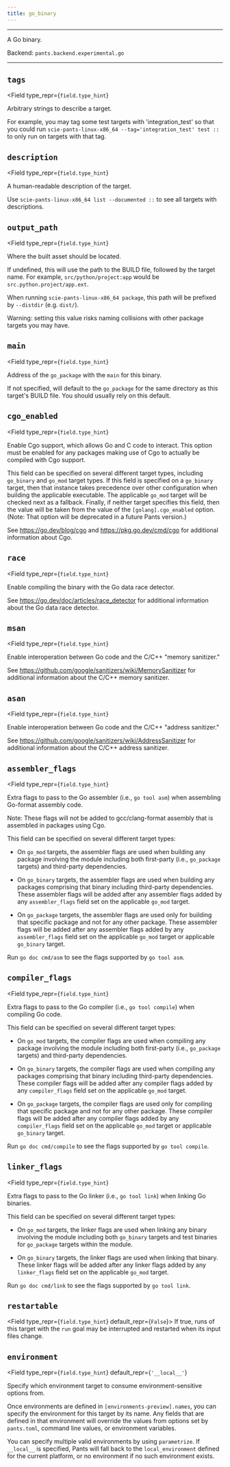 ```yaml
---
title: go_binary
---
```



---

A Go binary.

Backend: <span className="color--primary">`pants.backend.experimental.go`</span>

---

<span className={styles.options}>

## `tags`

<Field
    type_repr={`field.type_hint`}
>
Arbitrary strings to describe a target.

For example, you may tag some test targets with &#x27;integration_test&#x27; so that you could run `scie-pants-linux-x86_64 --tag='integration_test' test ::` to only run on targets with that tag.

</Field>

## `description`

<Field
    type_repr={`field.type_hint`}
>
A human-readable description of the target.

Use `scie-pants-linux-x86_64 list --documented ::` to see all targets with descriptions.

</Field>

## `output_path`

<Field
    type_repr={`field.type_hint`}
>
Where the built asset should be located.

If undefined, this will use the path to the BUILD file, followed by the target name. For example, `src/python/project:app` would be `src.python.project/app.ext`.

When running `scie-pants-linux-x86_64 package`, this path will be prefixed by `--distdir` (e.g. `dist/`).

Warning: setting this value risks naming collisions with other package targets you may have.

</Field>

## `main`

<Field
    type_repr={`field.type_hint`}
>
Address of the `go_package` with the `main` for this binary.

If not specified, will default to the `go_package` for the same directory as this target&#x27;s BUILD file. You should usually rely on this default.

</Field>

## `cgo_enabled`

<Field
    type_repr={`field.type_hint`}
>
Enable Cgo support, which allows Go and C code to interact. This option must be enabled for any packages making use of Cgo to actually be compiled with Cgo support.

This field can be specified on several different target types, including `go_binary` and `go_mod` target types. If this field is specified on a `go_binary` target, then that instance takes precedence over other configuration when building the applicable executable. The applicable `go_mod` target will be checked next as a fallback. Finally, if neither target specifies this field, then the value will be taken from the value of the `[golang].cgo_enabled` option. (Note: That option will be deprecated in a future Pants version.)

See https://go.dev/blog/cgo and https://pkg.go.dev/cmd/cgo for additional information about Cgo.

</Field>

## `race`

<Field
    type_repr={`field.type_hint`}
>
Enable compiling the binary with the Go data race detector.

See https://go.dev/doc/articles/race_detector for additional information about the Go data race detector.

</Field>

## `msan`

<Field
    type_repr={`field.type_hint`}
>
Enable interoperation between Go code and the C/C++ &quot;memory sanitizer.&quot;

See https://github.com/google/sanitizers/wiki/MemorySanitizer for additional information about the C/C++ memory sanitizer.

</Field>

## `asan`

<Field
    type_repr={`field.type_hint`}
>
Enable interoperation between Go code and the C/C++ &quot;address sanitizer.&quot;

See https://github.com/google/sanitizers/wiki/AddressSanitizer for additional information about the C/C++ address sanitizer.

</Field>

## `assembler_flags`

<Field
    type_repr={`field.type_hint`}
>
Extra flags to pass to the Go assembler (i.e., `go tool asm`) when assembling Go-format assembly code.

Note: These flags will not be added to gcc/clang-format assembly that is assembled in packages using Cgo.

This field can be specified on several different target types:

- On `go_mod` targets, the assembler flags are used when building any package involving the module including both first-party (i.e., `go_package` targets) and third-party dependencies.

- On `go_binary` targets, the assembler flags are used when building any packages comprising that binary including third-party dependencies. These assembler flags will be added after any assembler flags added by any `assembler_flags` field set on the applicable `go_mod` target.

- On `go_package` targets, the assembler flags are used only for building that specific package and not for any other package. These assembler flags will be added after any assembler flags added by any `assembler_flags` field set on the applicable `go_mod` target or applicable `go_binary` target.

Run `go doc cmd/asm` to see the flags supported by `go tool asm`.

</Field>

## `compiler_flags`

<Field
    type_repr={`field.type_hint`}
>
Extra flags to pass to the Go compiler (i.e., `go tool compile`) when compiling Go code.

This field can be specified on several different target types:

- On `go_mod` targets, the compiler flags are used when compiling any package involving the module including both first-party (i.e., `go_package` targets) and third-party dependencies.

- On `go_binary` targets, the compiler flags are used when compiling any packages comprising that binary including third-party dependencies. These compiler flags will be added after any compiler flags added by any `compiler_flags` field set on the applicable `go_mod` target.

- On `go_package` targets, the compiler flags are used only for compiling that specific package and not for any other package. These compiler flags will be added after any compiler flags added by any `compiler_flags` field set on the applicable `go_mod` target or applicable `go_binary` target.

Run `go doc cmd/compile` to see the flags supported by `go tool compile`.

</Field>

## `linker_flags`

<Field
    type_repr={`field.type_hint`}
>
Extra flags to pass to the Go linker (i.e., `go tool link`) when linking Go binaries.

This field can be specified on several different target types:

- On `go_mod` targets, the linker flags are used when linking any binary involving the module including both `go_binary` targets and test binaries for `go_package` targets within the module.

- On `go_binary` targets, the linker flags are used when linking that binary. These linker flags will be added after any linker flags added by any `linker_flags` field set on the applicable `go_mod` target.

Run `go doc cmd/link` to see the flags supported by `go tool link`.

</Field>

## `restartable`

<Field type_repr={`field.type_hint`} default_repr={`False`}>
  If true, runs of this target with the `run` goal may be interrupted and
  restarted when its input files change.
</Field>

## `environment`

<Field
    type_repr={`field.type_hint`}
    default_repr={`'__local__'`}
>
Specify which environment target to consume environment-sensitive options from.

Once environments are defined in `[environments-preview].names`, you can specify the environment for this target by its name. Any fields that are defined in that environment will override the values from options set by `pants.toml`, command line values, or environment variables.

You can specify multiple valid environments by using `parametrize`. If `__local__` is specified, Pants will fall back to the `local_environment` defined for the current platform, or no environment if no such environment exists.

</Field>

</span>
